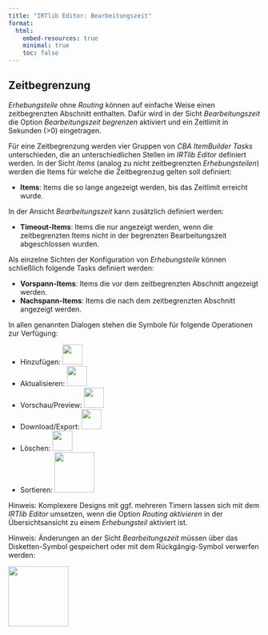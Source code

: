 ```yaml
---
title: "IRTlib Editor: Bearbeitungszeit"
format:
  html:
    embed-resources: true
    minimal: true 
    toc: false
---
```


## Zeitbegrenzung

*Erhebungsteile* ohne *Routing* können auf einfache Weise einen zeitbegrenzten Abschnitt enthalten. Dafür wird in der Sicht *Bearbeitungszeit* die Option *Bearbeitungszeit begrenzen* aktiviert und ein Zeitlimit in Sekunden (>0) eingetragen. 

Für eine Zeitbegrenzung werden vier Gruppen von *CBA ItemBuilder* *Tasks* unterschieden, die an unterschiedlichen Stellen im *IRTlib Editor* definiert werden. In der Sicht *Items* (analog zu nicht zeitbegrenzten *Erhebungsteilen*) werden die Items für welche die Zeitbegrenzug gelten soll definiert: 

* **Items**: Items die so lange angezeigt werden, bis das Zeitlimit erreicht wurde.

In der Ansicht *Bearbeitungszeit* kann zusätzlich definiert werden:

* **Timeout-Items**: Items die nur angezeigt werden, wenn die zeitbegrenzten Items nicht in der begrenzten Bearbeitungszeit abgeschlossen wurden.

Als einzelne Sichten der Konfiguration von *Erhebungsteile* können schließlich folgende Tasks definiert werden:

* **Vorspann-Items**: Items die vor dem zeitbegrenzten Abschnitt angezeigt werden. 
* **Nachspann-Items**: Items die nach dem zeitbegrenzten Abschnitt angezeigt werden. 

In allen genannten Dialogen stehen die Symbole für folgende Operationen zur Verfügung:

* Hinzufügen: ![](img/screenshot-add-project-plus-icon.png){width="40"}
* Aktualisieren: ![](img/screenshot-update-item-icon-01.png){width="40"}
* Vorschau/Preview: ![](img/screenshot-preview-icon-01.png){width="40"}
* Download/Export: ![](img/screenshot-download-item-icon-01.png){width="40"}
* Löschen: ![](img/screenshot-delete-item-icon-01.png){width="40"}
* Sortieren: ![](img/screenshot-sort-items-icon-01.png){width="80"}

Hinweis: Komplexere Designs mit ggf. mehreren Timern lassen sich mit dem *IRTlib Editor* umsetzen, wenn die Option *Routing aktivieren* in der Übersichtsansicht zu einem *Erhebungsteil* aktiviert ist. 

Hinweis: Änderungen an der Sicht *Bearbeitungszeit* müssen über das Disketten-Symbol gespeichert oder mit dem Rückgängig-Symbol verwerfen werden:

![](img/screenshot-icons-undo-and-save-01.png){width="120" fig-align="left"}

